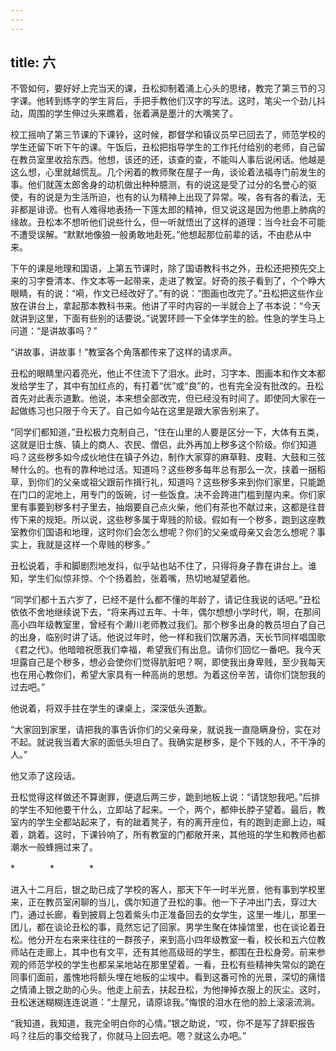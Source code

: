 ```yaml
---
---
---
```

title: 六
---




不管如何，要好好上完当天的课，丑松抑制着涌上心头的思绪，教完了第三节的习字课。他转到练字的学生背后，手把手教他们汉字的写法。这时，笔尖一个劲儿抖动，周围的学生伸过头来瞧着，张着满是墨汁的大嘴笑了。

校工摇响了第三节课的下课铃，这时候，郡督学和镇议员早已回去了，师范学校的学生还留下听下午的课。午饭后，丑松把指导学生的工作托付给别的老师，自己留在教员室里收拾东西。他想，该还的还，该查的查，不能叫人事后说闲话。他越是这么想，心里就越慌乱。几个闲着的教师聚在屋子一角，谈论着法福寺门前发生的事。他们就莲太郎舍身的动机做出种种臆测，有的说这是受了过分的名誉心的驱使，有的说是为生活所迫，也有的认为精神上出现了异常。唉，各有各的看法，无非都是诽谤。也有人难得地表扬一下莲太郎的精神，但又说这是因为他患上肺病的缘故。丑松本不想听他们说些什么，但一听就悟出了这样的道理：当今社会不可能不遭受误解。“默默地像狼一般勇敢地赴死。”他想起那位前辈的话，不由悲从中来。

下午的课是地理和国语，上第五节课时，除了国语教科书之外，丑松还把预先交上来的习字誊清本、作文本等一起带来，走进了教室。好奇的孩子看到了，个个睁大眼睛，有的说：“嗬，作文已经改好了。”有的说：“图画也改完了。”丑松把这些作业放在讲台上，拿起那本教科书来。他讲了平时内容的一半就合上了书本说：“今天就讲到这里，下面有些别的话要说。”说罢环顾一下全体学生的脸。性急的学生马上问道：“是讲故事吗？”

“讲故事，讲故事！”教室各个角落都传来了这样的请求声。

丑松的眼睛里闪着亮光，他止不住流下了泪水。此时，习字本、图画本和作文本都发给学生了，其中有加红点的，有打着“优”或“良”的，也有完全没有批改的。丑松首先对此表示道歉。他说，本来想全部改完，但已经没有时间了。即使同大家在一起做练习也只限于今天了。自己如今站在这里是跟大家告别来了。

“同学们都知道，”丑松极力克制自己，“住在山里的人要是区分一下，大体有五类，这就是旧士族、镇上的商人、农民、僧侣，此外再加上秽多这个阶级。你们知道吗？这些秽多如今成伙地住在镇子外边，制作大家穿的麻草鞋、皮鞋、大鼓和三弦琴什么的。也有的靠种地过活。知道吗？这些秽多每年总有那么一次，挟着一捆稻草，到你们的父亲或祖父跟前作揖行礼，知道吗？这些秽多来到你们家里，只能跪在门口的泥地上，用专门的饭碗，讨一些饭食。决不会跨进门槛到屋内来。你们家里有事要到秽多村子里去，抽烟要自己点火柴，他们有茶也不献过来，这都是往昔传下来的规矩。所以说，这些秽多属于卑贱的阶级。假如有一个秽多，跑到这座教室教你们国语和地理，这时你们会怎么想呢？你们的父亲或母亲又会怎么想呢？事实上，我就是这样一个卑贱的秽多。”

丑松说着，手和脚剧烈地发抖，似乎站也站不住了，只得将身子靠在讲台上。谁知，学生们似惊非惊、个个扬着脸，张着嘴，热切地凝望着他。

“同学们都十五六岁了，已经不是什么都不懂的年龄了，请记住我说的话吧。”丑松依依不舍地继续说下去，“将来再过五年、十年，偶尔想想小学时代，啊，在那间高小四年级教室里，曾经有个濑川老师教过我们。那个秽多出身的教员坦白了自己的出身，临别时讲了话。他说过年时，他一样和我们饮屠苏酒，天长节同样唱国歌《君之代》。他暗暗祝愿我们幸福，希望我们有出息。请你们回忆一番吧。我今天坦露自己是个秽多，想必会使你们觉得肮脏吧？啊，即使我出身卑贱，至少我每天也在用心教你们，希望大家具有一种高尚的思想。为着这份辛苦，请你们饶恕我的过去吧。”

他说着，将双手拄在学生的课桌上，深深低头道歉。

“大家回到家里，请把我的事告诉你们的父亲母亲，就说我一直隐瞒身份，实在对不起。就说我当着大家的面低头坦白了。我确实是秽多，是个下贱的人，不干净的人。”

他又添了这段话。

丑松觉得这样做还不算谢罪，便退后两三步，跪到地板上说：“请饶恕我吧。”后排的学生不知他要干什么，立即站了起来。一个，两个，都伸长脖子望着。最后，教室内的学生全都站起来了，有的跐着凳子，有的离开座位，有的跑到走廊上边，喊着，跳着。这时，下课铃响了，所有教室的门都敞开来，其他班的学生和教师也都潮水一般蜂拥过来了。

*　　　　*　　　　*

进入十二月后，银之助已成了学校的客人，那天下午一时半光景，他有事到学校里来，正在教员室闲聊的当儿，偶尔知道了丑松的事。他一下子冲出门去，穿过大门，通过长廊，看到披肩上包着紫头巾正准备回去的女学生，这里一堆儿，那里一团儿，都在谈论丑松的事，竟然忘记了回家。男学生聚在体操馆里，也在谈论着丑松。他分开左右来来往往的一群孩子，来到高小四年级教室一看，校长和五六位教师站在走廊上，其中也有文平，还有其他高级班的学生，都围在丑松身旁。前来参观的师范学校的学生也都呆呆地站在那里望着。一看，丑松有些精神失常似的跪在同事们面前，羞愧地将额头埋在地板的尘埃中。看到这番可怜的光景，深切的痛惜之情涌上银之助的心头。他走上前去，扶起丑松，为他掸掉衣服上的灰尘。这时，丑松迷迷糊糊连连说道：“土屋兄，请原谅我。”悔恨的泪水在他的脸上滚滚流淌。

“我知道，我知道，我完全明白你的心情。”银之助说，“哎，你不是写了辞职报告吗？往后的事交给我了，你就马上回去吧。嗯？就这么办吧。”